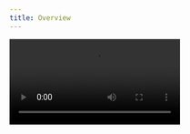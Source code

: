 ```yaml
---
title: Overview
---
```


<Frame caption="Prompt Playground sneak peek">
  <video controls autoplay loop src="/images/pp-overview.mp4" />
</Frame>

The Prompt Playground is a unique feature that allows developers to visualize, iterate, and version prompts, thereby enhancing the development/debugging process.

Whether you're dealing with multi-step agents or trying to understand why a completion didn't turn out as expected, the Prompt Playground provides a clear view of the exact prompt sent to the LLM, including the template, variables, LLM settings, and provider. This feature not only helps in identifying issues but also allows you to modify the prompt or change the LLM settings or provider for better results.

Moreover, the Prompt Playground also offers versioning capabilities, enabling you to keep track of prompt versions over time, which is crucial for maintaining stability and improving performance.

This documentation will guide you through the various functionalities of the Prompt Playground, helping you make the most of this powerful tool. Let's dive in!

<CardGroup cols={2}>
  <Card
    title="Setup the Prompt Playground"
    icon="bolt"
    color="#ea5a0c"
    href="/concepts/prompt-playground/setup"
  >
    Learn how to enable the Prompt Playground in the Chainlit UI.
  </Card>
  <Card
    title="Template & Variables"
    icon="highlighter"
    color="#0285c7"
    href="/concepts/prompt-playground/template-and-variables"
  >
    Learn how to leverage template and variables to speed up your dev/debug
    cycle.
  </Card>
  <Card
    title="Formatted Prompt"
    icon="message-lines"
    color="#16a34a"
    href="/concepts/prompt-playground/formatted-prompts"
  >
    Learn how to do a lighter integration while still speeding up your dev/debug
    cycle.
  </Card>
  <Card
    title="LLM Providers"
    icon="microchip-ai"
    color="#dc2626"
    href="/concepts/prompt-playground/llm-providers"
  >
    Learn how to integrate with any LLM provider
  </Card>
</CardGroup>
